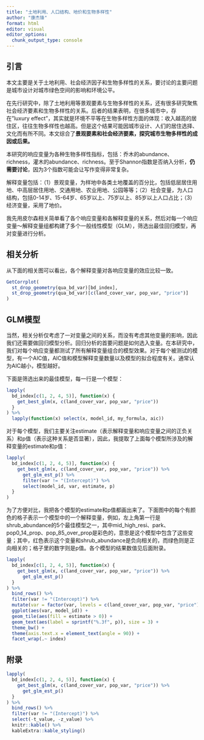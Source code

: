 ```yaml
---
title: "土地利用、人口结构、地价和生物多样性"
author: "康杰锋"
format: html
editor: visual
editor_options: 
  chunk_output_type: console
---
```


## 引言

本文主要是关于土地利用、社会经济因子和生物多样性的关系，要讨论的主要问题是城市设计对城市绿色空间的影响和环境公平。

在先行研究中，除了土地利用等景观要素与生物多样性的关系，还有很多研究聚焦社会经济要素和生物多样性的关系。后者的结果表明，在很多城市中，存在"luxury effect"，其实就是环境不平等在生物多样性方面的体现：收入越高的居住区，往往生物多样性也越高。但是这个结果可能因城市设计、人们的居住选择、文化而有所不同。本文综合了**景观要素和社会经济要素，探究城市生物多样性的成因或后果。**

本研究的响应变量为各种生物多样性指标，包括：乔木的abundance、richness，灌木的abundance、richness。至于Shannon指数是否纳入分析，**仍需要讨论**，因为3个指数可能会让写作变得非常复杂。

解释变量包括：（1）景观变量，为样地中各类土地覆盖的百分比，包括低层居住用地、中高层居住用地、交通用地、农业用地、公园等等；（2）社会变量，为人口结构，包括0-14岁、15-64岁、65岁以上、75岁以上、85岁以上人口占比；（3）经济变量，采用了地价。

我先用皮尔森相关简单看了各个响应变量和各解释变量的关系，然后对每一个响应变量～解释变量组都构建了多个一般线性模型（GLM），筛选出最佳回归模型，再对变量进行分析。

## 相关分析

从下面的相关图可以看出，各个解释变量对各响应变量的效应比较一致。

```r
GetCorrplot(
  st_drop_geometry(qua_bd_var)[bd_index], 
  st_drop_geometry(qua_bd_var)[c(land_cover_var, pop_var, "price")]
)
```

## GLM模型

当然，相关分析仅考虑了一对变量之间的关系，而没有考虑其他变量的影响，因此我们还需要做回归模型分析。回归分析的首要问题是如何选入变量。在本研究中，我们对每个响应变量都测试了所有解释变量组合的模型效果。对于每个被测试的模型，有一个AIC值，AIC值和模型解释变量数量以及模型的拟合程度有关。通常认为AIC越小，模型越好。

下面是筛选出来的最佳模型，每一行是一个模型：

```r
lapply(
  bd_index[c(1, 2, 4, 5)], function(x) {
    get_best_glm(x, c(land_cover_var, pop_var, "price"))
  }
) %>% 
  lapply(function(x) select(x, model_id, my_formula, aic))
```

对于每个模型，我们主要关注estimate（表示解释变量和响应变量之间的正负关系）和p值（表示这种关系是否显著），因此，我提取了上面每个模型所涉及的解释变量的estimate和p值：

```r
lapply(
  bd_index[c(1, 2, 4, 5)], function(x) {
    get_best_glm(x, c(land_cover_var, pop_var, "price")) %>% 
      get_glm_est_p() %>% 
      filter(var != "(Intercept)") %>% 
      select(model_id, var, estimate, p)
  }
)
```

为了方便对比，我把各个模型的estimate和p值都画出来了。下面图中的每个有颜色的格子表示一个模型中的一个解释变量，例如，左上角第一行是shrub_abundance的5个最佳模型之一，其中mid_high_resi、park、pop0_14_prop、pop_85_over_prop是彩色的，意思是这个模型中包含了这些变量；其中，红色表示这个变量和shrub_abundance是负向相关的，而绿色则是正向相关的；格子里的数字则是p值。各个模型的结果数值见后面附录。

```r
lapply(
  bd_index[c(1, 2, 4, 5)], function(x) {
    get_best_glm(x, c(land_cover_var, pop_var, "price")) %>% 
      get_glm_est_p()
  }
) %>% 
  bind_rows() %>% 
  filter(var != "(Intercept)") %>% 
  mutate(var = factor(var, levels = c(land_cover_var, pop_var, "price"))) %>% 
  ggplot(aes(var, model_id)) + 
  geom_tile(aes(fill = estimate > 0)) + 
  geom_text(aes(label = sprintf("%.3f", p)), size = 3) + 
  theme_bw() + 
  theme(axis.text.x = element_text(angle = 90)) + 
  facet_wrap(.~ index)
```

## 附录

```r
lapply(
  bd_index[c(1, 2, 4, 5)], function(x) {
    get_best_glm(x, c(land_cover_var, pop_var, "price")) %>% 
      get_glm_est_p()
  }
) %>% 
  bind_rows() %>% 
  filter(var != "(Intercept)") %>% 
  select(-t_value, -z_value) %>% 
  knitr::kable() %>% 
  kableExtra::kable_styling()
```
